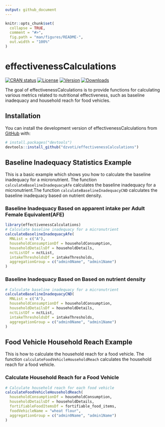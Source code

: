 ```yaml
---
output: github_document
---
```


<!-- README.md is generated from README.Rmd. Please edit that file -->

```r
knitr::opts_chunk$set(
  collapse = TRUE,
  comment = "#>",
  fig.path = "man/figures/README-",
  out.width = "100%"
)
```

# effectivenessCalculations

<!-- badges: start -->
[![CRAN status]()]()
[![License]()]()
[![Version]()](1.0.1)
[![Downloads]()]()
<!-- badges: end -->

The goal of effectivenessCalculations is to provide functions for calculating various metrics related to nutritional effectiveness, such as baseline inadequacy and household reach for food vehicles.

## Installation

You can install the development version of effectivenessCalculations from [GitHub](https://github.com/dzvoti/effectivenessCalculations) with:

```r
# install.packages("devtools")
devtools::install_github("dzvoti/effectivenessCalculations")
```

## Baseline Inadequacy Statistics Example

This is a basic example which shows you how to calculate the baseline inadequacy for a micronutrient. The function `calculateBaselineInadequacyAfe` calculates the baseline inadequacy for a micronutrient.The function `calculateBaselineInadequacyCND` calculates the baseline inadequacy based on nutrient density. 
<!-- The function takes the following arguments: -->
<!-- - `MNList`: A character vector containing the names of the micronutrients for which the baseline inadequacy is to be calculated.
- `aggregationGroup`: A character vector containing the names of the columns to be used for aggregation. The baseline inadequacy will be calculated for each unique combination of the values in the columns specified in this vector.
- `householdConsumptionDf`: A data frame containing the household consumption data.
- `householdDetailsDf`: A data frame containing the household details.
- `intakeThresholds`: A data frame containing the intake thresholds for the micronutrients.
- `nctList`: A data frame containing the nutrient content of the food items. -->

### Baseline Inadequacy Based on apparent intake per Adult Female Equivalent(AFE)

```r
library(effectivenessCalculations)
# Calculate baseline inadequacy for a micronutrient
calculateBaselineInadequacyAfe(
  MNList = c("A"),
  householdConsumptionDf = householdConsumption,
  householdDetailsDf = householdDetails,
  nctListDf = nctList,
  intakeThresholdsDf = intakeThresholds,
  aggregationGroup = c("admin0Name", "admin1Name")
)
```

### Baseline Inadequacy Based on Based on nutrient density

```r
# Calculate baseline inadequacy for a micronutrient
calculateBaselineInadequacyCND(
  MNList = c("A"),
  householdConsumptionDf = householdConsumption,
  householdDetailsDf = householdDetails,
  nctListDf = nctList,
  intakeThresholdsDf = intakeThresholds,
  aggregationGroup = c("admin0Name", "admin1Name")
)
```

## Food Vehicle Household Reach Example
This is how to calculate the household reach for a food vehicle. The function `calculateFoodVehicleHouseholdReach` calculates the household reach for a food vehicle. 
<!-- The function takes the following arguments:

- `householdConsumptionDf`: A data frame containing the household consumption data. 
- `householdDetailsDf`: A data frame containing the household details.
- `fortifiableFoodItemsDf`: A data frame containing the fortifiable food items. 
- `foodVehicleName`: The name of the food vehicle for which the household reach is to be calculated.
- `aggregationGroup`: A character vector containing the names of the columns to be used for aggregation. The household reach will be calculated for each unique combination of the values in the columns specified in this vector. -->

### Calculate Household Reach for a Food Vehicle
```r
# Calculate household reach for each food vehicle
calculateFoodVehicleHouseholdReach(
  householdConsumptionDf = householdConsumption,
  householdDetailsDf = householdDetails,
  fortifiableFoodItemsDf = fortifiable_food_items,
  foodVehicleName = "wheat flour",
  aggregationGroup = c("admin0Name", "admin1Name")
)
```


